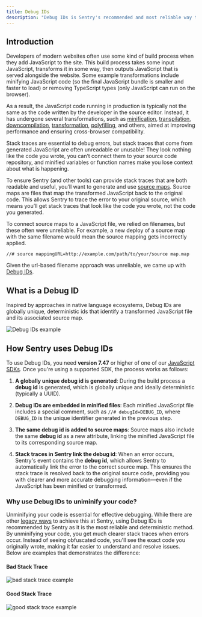 ```yaml
---
title: Debug IDs
description: "Debug IDs is Sentry's recommended and most reliable way to link minified JavaScript files to their original source code, improving the accuracy and readability of stack traces. By using Debug IDs, developers can easily trace errors back to the original code, making debugging faster and more effective."
---
```


## Introduction

Developers of modern websites often use some kind of build process when they add JavaScript to the site. This build process takes some input JavaScript, transforms it in some way, then outputs JavaScript that is served alongside the website. Some example transformations include minifying JavaScript code (so the final JavaScript bundle is smaller and faster to load) or removing TypeScript types (only JavaScript can run on the browser).

As a result, the JavaScript code running in production is typically not the same as the code written by the developer in the source editor. Instead, it has undergone several transformations, such as [minification](https://developer.mozilla.org/en-US/docs/Glossary/Minification), [transpilation](https://www.typescriptlang.org/), [downcompilation](https://babeljs.io/), [transformation](https://rollupjs.org/), [polyfilling](https://developer.mozilla.org/en-US/docs/Glossary/Polyfill), and others, aimed at improving performance and ensuring cross-browser compatibility.

Stack traces are essential to debug errors, but stack traces that come from generated JavaScript are often unreadable or unusable! They look nothing like the code you wrote, you can’t connect them to your source code repository, and minified variables or function names make you lose context about what is happening.

To ensure Sentry (and other tools) can provide stack traces that are both readable and useful, you’ll want to generate and use [source maps](https://firefox-source-docs.mozilla.org/devtools-user/debugger/how_to/use_a_source_map/index.html). Source maps are files that map the transformed JavaScript back to the original code. This allows Sentry to trace the error to your original source, which means you’ll get stack traces that look like the code you wrote, not the code you generated.

To connect source maps to a JavaScript file, we relied on filenames, but these often were unreliable. For example, a new deploy of a source map with the same filename would mean the source mapping gets incorrectly applied.

`//# source mappingURL=http://example.com/path/to/your/source map.map`

Given the url-based filename approach was unreliable, we came up with [Debug IDs](/platforms/javascript/sourcemaps/debug-ids#what-is-a-debug-id).

## What is a Debug ID

Inspired by approaches in native language ecosystems, Debug IDs are globally unique, deterministic ids that identify a transformed JavaScript file and its associated source map.

![Debug IDs example](./img/debug-ids.png)

## How Sentry uses Debug IDs

To use Debug IDs, you need **version 7.47** or higher of one of our [JavaScript SDKs](https://github.com/getsentry/sentry-javascript). Once you're using a supported SDK, the process works as follows:

1. **A globally unique debug id is generated**: During the build process a **debug id** is generated, which is globally unique and ideally deterministic (typically a UUID).

2. **Debug IDs are embedded in minified files**: Each minified JavaScript file includes a special comment, such as `//# debugId=DEBUG_ID`, where `DEBUG_ID` is the unique identifier generated in the previous step.

3. **The same debug id is added to source maps**: Source maps also include the same **debug id** as a new attribute, linking the minified JavaScript file to its corresponding source map.

4. **Stack traces in Sentry link the debug id**: When an error occurs, Sentry's event contains the **debug id**, which allows Sentry to automatically link the error to the correct source map. This ensures the stack trace is resolved back to the original source code, providing you with clearer and more accurate debugging information—even if the JavaScript has been minified or transformed.

### Why use Debug IDs to uniminify your code?

Unminifying your code is essential for effective debugging. While there are other [legacy ways](https://docs.sentry.io/platforms/javascript/sourcemaps/troubleshooting_js/legacy-uploading-methods/) to achieve this at Sentry, using Debug IDs is recommended by Sentry as it is the most reliable and deterministic method. By unminifying your code, you get much clearer stack traces when errors occur. Instead of seeing obfuscated code, you'll see the exact code you originally wrote, making it far easier to understand and resolve issues. Below are examples that demonstrates the difference:

#### Bad Stack Trace
![bad stack trace example](./img/bad-stack-trace.png)

#### Good Stack Trace
![good stack trace example](./img/good-stack-trace.png)
